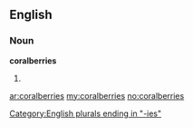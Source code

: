==English==
===Noun===
'''coralberries'''
# {{plural of|[[coralberry]]}}

[[Category:English plurals ending in "-ies"]]

[[ar:coralberries]]
[[my:coralberries]]
[[no:coralberries]]